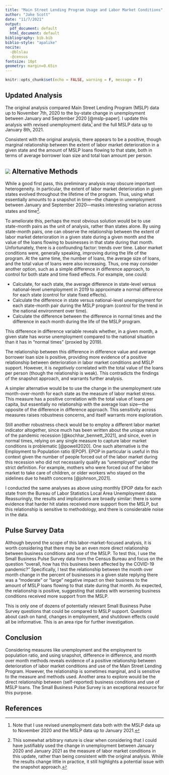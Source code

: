 ```yaml
---
title: "Main Street Lending Program Usage and Labor Market Conditions"
author: "Jake Scott"
date: "11/7/2021"
output:
  pdf_document: default
  html_document: default
bibliography: bib.bib
biblio-style: "apalike"
nocite: 
  -@blslau
  -@census
fontsize: 10pt
geometry: margin=0.65in
---
```


\newpage

```r
knitr::opts_chunk$set(echo = FALSE, warning = F, message = F)
```

## Updated Analysis

The original analysis compared Main Street Lending Program (MSLP) data up to November 7th, 2020 to the by-state change in unemployment between January and September 2020 [@mslp-paper]. I update this analysis with revised unemployment data[^1] and the full MSLP data up to January 8th, 2021.

[^1]: Note that I use revised unemployment data both with the MSLP data up to November 2020 and the MSLP data up to January 2021.

Consistent with the original analysis, there appears to be a positive, though marginal relationship between the extent of labor market deterioration in a given state and the amount of MSLP loans flowing to that state, both in terms of average borrower loan size and total loan amount per person.

## ![](figures/org_vs_updated.png) Alternative Methods

While a good first pass, this preliminary analysis may obscure important heterogeneity. In particular, the extent of labor market deterioration in given states evolved throughout the lifetime of the program. Thus, using what essentially amounts to a snapshot in time---the change in unemployment between January and September 2020---masks interesting variation across states and time[^2].

[^2]: This somewhat arbitrary nature is clear when considering that I could have justifiably used the change in unemployment between January 2020 and January 2021 as the measure of labor market conditions in this update, rather than being consistent with the original analysis. While the results change little in practice, it still highlights a potential issue with the snapshot approach.

To ameliorate this, perhaps the most obvious solution would be to use state-month pairs as the unit of analysis, rather than states alone. By using state-month pairs, one can observe the relationship between the extent of labor market deterioration in a given state during a given month and the value of the loans flowing to businesses in that state during that month. Unfortunately, there is a confounding factor: trends over time. Labor market conditions were, generally speaking, improving during the life of the program. At the same time, the number of loans, the average size of loans, and the total value of loans were also increasing. Thus, one may consider another option, such as a simple difference in difference approach, to control for both state and time fixed effects. For example, one could:

-   Calculate, for each state, the average difference in state-level versus national-level unemployment in 2019 to approximate a normal difference for each state (control for state fixed effects).
-   Calculate the difference in state versus national-level unemployment for each state-month pair during the MSLP program (control for the trend in the national environment over time).
-   Calculate the difference between the difference in normal times and the difference in each month during the life of the MSLP program.

This difference in difference variable reveals whether, in a given month, a given state has worse unemployment compared to the national situation than it has in "normal times" (proxied by 2019).

The relationship between this difference in difference value and average borrower loan size is positive, providing more evidence of a positive relationship between deterioration in labor market conditions and MSLP support. However, it is *negatively* correlated with the total value of the loans per person (though the relationship is weak). This contradicts the findings of the snapshot approach, and warrants further analysis.

A simpler alternative would be to use the change in the unemployment rate month-over-month for each state as the measure of labor market stress. This measure has a positive correlation with the total value of loans per capita, but essentially no relationship with the average loan size---the opposite of the difference in difference approach. This sensitivity across measures raises robustness concerns, and itself warrants more exploration.

Still another robustness check would be to employ a different labor market indicator altogether, since much has been written about the unique nature of the pandemic recession [@kochhar_bennett_2021], and since, even in normal times, relying on any single measure to capture labor market conditions is problematic [@powell2020]. One such alternative is the Employment to Population ratio (EPOP). EPOP in particular is useful in this context given the number of people forced out of the labor market during this recession who did not necessarily qualify as "unemployed" under the strict definition. For example, mothers who were forced out of the labor market to take care of children, or older workers who stayed on the sidelines due to health concerns [@johnson_2021].

I conducted the same analyses as above using monthly EPOP data for each state from the Bureau of Labor Statistics Local Area Unemployment data. Reassuringly, the results and implications are broadly similar: there is some evidence that harder hit states received more support from the MSLP, but this relationship is sensitive to methodology, and there is considerable noise in the data.

## Pulse Survey Data

Although beyond the scope of this labor-market-focused analysis, it is worth considering that there may be an even more direct relationship between business conditions and use of the MSLP. To test this, I use the Small Business Pulse Survey data from the Census Bureau and focus on the question "overall, how has this business been affected by the COVID-19 pandemic?" Specifically, I test the relationship between the month over month change in the percent of businesses in a given state replying there was a "moderate" or "large" negative impact on their business to the amount of MSLP loans flowing to that state during that month. As expected, the relationship is positive, suggesting that states with worsening business conditions received more support from the MSLP.

This is only one of dozens of potentially relevant Small Business Pulse Survey questions that could be compared to MSLP support. Questions about cash on hand, changes in employment, and shutdown effects could all be informative. This is an area ripe for further investigation.

## Conclusion

Considering measures like unemployment and the employment to population ratio, and using snapshot, difference in difference, and month over month methods reveals evidence of a positive relationship between deterioration of labor market conditions and use of the Main Street Lending Program. However, the relationship is sometimes marginal, and is sensitive to the measure and methods used. Another area to explore would be the direct relationship between (self-reported) business conditions and use of MSLP loans. The Small Business Pulse Survey is an exceptional resource for this purpose.

\newpage

## References
